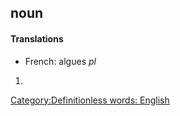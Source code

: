 ==noun==
====Translations====
*French: algues ''pl''
#{{stub}} [[Category:Definitionless words: English]]